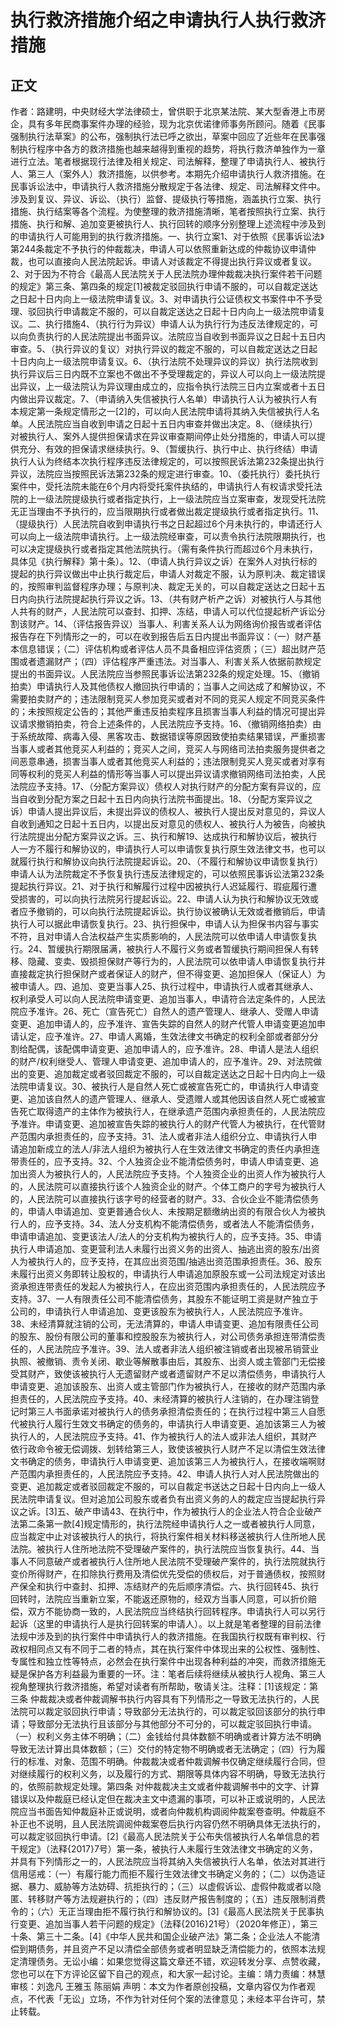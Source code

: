 # 执行救济措施介绍之申请执行人执行救济措施
## 正文
作者：路建明，中央财经大学法律硕士，曾供职于北京某法院、某大型香港上市房企，具有多年民商事案件办理的经验，现为北京优诺律师事务所顾问。随着《民事强制执行法草案》的公布，强制执行法已呼之欲出，草案中回应了近些年在民事强制执行程序中各方的救济措施也越来越得到重视的趋势，将执行救济单独作为一章进行立法。笔者根据现行法律及相关规定、司法解释，整理了申请执行人、被执行人、第三人（案外人）救济措施，以供参考。本期先介绍申请执行人救济措施。在民事诉讼法中，申请执行人救济措施分散规定于各法律、规定、司法解释文件中。涉及到复议、异议、诉讼、（执行）监督、提级执行等措施，涵盖执行立案、执行措施、执行结案等各个流程。为使整理的救济措施清晰，笔者按照执行立案、执行措施、执行和解、追加变更被执行人、执行回转的顺序分别整理上述流程中涉及到的申请执行人可能用到的执行救济措施。一、执行立案1、对于依照《民事诉讼法》第244条裁定不予执行的仲裁裁决，申请人可以依照重新达成的仲裁协议申请仲裁，也可以直接向人民法院起诉。申请人对该裁定不得提出执行异议或者复议。2、对于因为不符合《最高人民法院关于人民法院办理仲裁裁决执行案件若干问题的规定》第三条、第四条的规定[1]被裁定驳回执行申请不服的，可以自裁定送达之日起十日内向上一级法院申请复议。3、对申请执行公证债权文书案件中不予受理、驳回执行申请裁定不服的，可以自裁定送达之日起十日内向上一级法院申请复议。二、执行措施4、（执行行为异议）申请人认为执行行为违反法律规定的，可以向负责执行的人民法院提出书面异议。法院应当自收到书面异议之日起十五日内审查。5、（执行异议的复议）对执行异议的裁定不服的，可以自裁定送达之日起十日内向上一级法院申请复议。6、（执行法院不处理异议的异议）执行法院收到执行异议后三日内既不立案也不做出不予受理裁定的，异议人可以向上一级法院提出异议，上一级法院认为异议理由成立的，应指令执行法院三日内立案或者十五日内做出异议裁定。7、（申请纳入失信被执行人名单）申请执行人认为被执行人有本规定第一条规定情形之一[2]的，可以向人民法院申请将其纳入失信被执行人名单。人民法院应当自收到申请之日起十五日内审查并做出决定。8、（继续执行）对被执行人、案外人提供担保请求在异议审查期间停止处分措施的，申请人可以提供充分、有效的担保请求继续执行。9、（暂缓执行、执行中止、执行终结）申请执行人认为终结本次执行程序违反法律规定的，可以按照民诉法第232条提出执行异议，法院应当按照民诉法第232条的规定进行审查。10、（委托执行）委托执行案件中，受托法院未能在6个月内将受托案件执结的，申请执行人有权请求受托法院的上一级法院提级执行或者指定执行，上一级法院应当立案审查，发现受托法院无正当理由不予执行的，应当限期执行或者做出裁定提级执行或者指定执行。11、（提级执行）人民法院自收到申请执行书之日起超过6个月未执行的，申请还行人可以向上一级法院申请执行。上一级法院经审查，可以责令执行法院限期执行，也可以决定提级执行或者指定其他法院执行。（需有条件执行而超过6个月未执行，具体见《执行解释》第十条）。12、（申请人执行异议之诉）在案外人对执行标的提起的执行异议做出中止执行裁定后，申请人对裁定不服，认为原判决、裁定错误的，按照审判监督程序办理；与原判决、裁定无关的，可以自裁定送达之日起十五日内向执行法院提起执行异议之诉。13、（共有财产析产之诉）对被执行人与其他人共有的财产，人民法院可以查封、扣押、冻结，申请人可以代位提起析产诉讼分割该财产。14、（评估报告异议）当事人、利害关系人认为网络询价报告或者评估报告存在下列情形之一的，可以在收到报告后五日内提出书面异议：（一）财产基本信息错误；（二）评估机构或者评估人员不具备相应评估资质；（三）超出财产范围或者遗漏财产；（四）评估程序严重违法。对当事人、利害关系人依据前款规定提出的书面异议。人民法院应当参照民事诉讼法第232条的规定处理。15、（撤销拍卖）申请执行人及其他债权人撤回执行申请的；当事人之间达成了和解协议，不需要拍卖财产的；违法限制竞买人参加竞买或者对不同的竞买人规定不同竞买条件的；未按照规定公告的；其他严重违反拍卖程序且损害当事人利益的情况可提出异议请求撤销拍卖，符合上述条件的，人民法院应予支持。16、（撤销网络拍卖）由于系统故障、病毒入侵、黑客攻击、数据错误等原因致使拍卖结果错误，严重损害当事人或者其他竞买人利益的；竞买人之间，竞买人与网络司法拍卖服务提供者之间恶意串通，损害当事人或者其他竞买人利益的；违法限制竞买人竞买或者对享有同等权利的竞买人利益的情形等当事人可以提出异议请求撤销网络司法拍卖，人民法院应予支持。17、（分配方案异议）债权人对执行财产的分配方案有异议的，应当自收到分配方案之日起十五日内向执行法院书面提出。18、（分配方案异议之诉）申请人提出异议后，未提出异议的债权人、被执行人提出反对意见的，异议人自收到通知之日起十五日内，以提出反对意见的债权人、被执行人为被告，向被执行法院提出分配方案异议之诉。三、执行和解19、达成执行和解协议后，被执行人一方不履行和解协议的，申请执行人可以申请恢复执行原生效法律文书，也可以就履行执行和解协议向执行法院提起诉讼。20、（不履行和解协议申请恢复执行）申请人认为法院裁定不予恢复执行违反法律规定的，可以依照民事诉讼法第232条提起执行异议。21、对于执行和解履行过程中因被执行人迟延履行、瑕疵履行遭受损害的，可以向执行法院另行提起诉讼。22、申请人认为执行和解协议无效或者应予撤销的，可以向执行法院提起诉讼。执行协议被确认无效或者撤销后，申请执行人可以据此申请恢复执行。23、执行担保中，申请人认为担保书内容与事实不符，且对申请人合法权益产生实质影响的，人民法院可以依申请人申请恢复执行。24、暂缓执行期限届满，被执行人不履行义务或者暂缓执行期间担保人有转移、隐藏、变卖、毁损担保财产等行为的，人民法院可以依申请人申请恢复执行并直接裁定执行担保财产或者保证人的财产，但不得变更、追加担保人（保证人）为被申请人。四、追加、变更当事人25、执行过程中，申请执行人或者其继承人、权利承受人可以向人民法院申请变更、追加当事人，申请符合法定条件的，人民法院应予准许。26、死亡（宣告死亡）自然人的遗产管理人、继承人、受赠人申请变更、追加申请人的，应予准许、宣告失踪的自然人的财产代管人申请变更追加申请认定，应予准许。27、申请人离婚，生效法律文书确定的权利全部或者部分分割给配偶，该配偶申请变更、追加申请人的，应予准许。28、申请人是法人组织的财产/权利继受人、管理人申请变更、追加申请人的，应予准许。29、对法院做出的变更、追加裁定或者驳回裁定不服的，可以自裁定送达之日起十日内向上一级法院申请复议。30、被执行人是自然人死亡或被宣告死亡的，申请执行人申请变更、追加该自然人的遗产管理人、继承人、受遗赠人或其他因该自然人死亡或被宣告死亡取得遗产的主体作为被执行人，在继承遗产范围内承担责任的，人民法院应予准许。申请变更、追加被宣告失踪的被执行人的财产代管人为被执行，在代管财产范围内承担责任的，应予支持。31、法人或者非法人组织分立、申请执行人申请追加新成立的法人/非法人组织为被执行人在生效法律文书确定的责任内承担连带责任的，应予支持。32、个人独资企业不能清偿债务时，申请人申请变更、追加出资人为被执行人的，人民法院应予支持。个人独资企业的出资人作为被执行人的，人民法院可以直接执行该个人独资企业的财产。个体工商户的字号为被执行人的，人民法院可以直接执行该字号的经营者的财产。33、合伙企业不能清偿债务的，申请人申请追加、变更普通合伙人、未按期足额缴纳出资的有限合伙人为被执行人的，应予支持。34、法人分支机构不能清偿债务，或者法人不能清偿债务，申请申请追加、变更该法人/法人的分支机构为被执行人的，应予支持。35、申请执行人申请追加、变更营利法人未履行出资义务的出资人、抽逃出资的股东/出资人为被执行人的，应予支持，在其应出资范围/抽逃出资范围承担责任。36、股东未履行出资义务即转让股权的，申请执行人申请追加原股东或一公司法规定对该出资承担连带责任的发起人为被执行人，在应出资范围内承担责任的，人民法院应予支持。37、一人有限责任公司不能清偿债务，其股东不能证明工资是财产独立于公司的，申请执行人申请追加、变更该股东为被执行人，人民法院应予准许。38、未经清算就注销的公司，无法清算的，申请人申请变更、追加有限责任公司的股东、股份有限公司的董事和控股股东为被执行人，对公司债务承担连带清偿责任的，人民法院应予准许。39、法人或者非法人组织被注销或者出现被吊销营业执照、被撤销、责令关闭、歇业等解散事由后，其股东、出资人或主管部门无偿接受其财产，致使该被执行人无遗留财产或者遗留财产不足以清偿债务，申请执行人申请变更、追加该股东、出资人或主管部门作为被执行人，在接收的财产范围内承担责任的，人民法院应予支持。40、未经清算的被执行人注销的，在办理注销登记时第三人书面承诺对被执行人的债务承担清偿责任的；在执行过程中第三人自愿代被执行人履行生效文书确定的债务的，申请执行人申请变更、追加该第三人为被执行人的，人民法院应予支持。41、作为被执行人的法人或非法人组织，其财产依行政命令被无偿调拨、划转给第三人，致使该被执行人财产不足以清偿生效法律文书确定的债务，申请执行人申请变更、追加该第三人为被执行人，在接收端啊财产范围内承担责任的，人民法院应予支持。42、申请人执行人对人民法院做出的变更、追加裁定或者驳回裁定不服的，可以自裁定书送达之日起十日内向上一级人民法院申请复议。但对追加公司股东或者负有出资义务的人的裁定应当提起执行异议之诉。[3]五、破产申请43、在执行中，作为被执行人的企业法人符合企业破产法第二条第一款[4]规定情形的，执行法院经申请执行人之一或者被执行人同意，应当裁定中止对该被执行人的执行，将执行案件相关材料移送被执行人住所地人民法院。被执行人住所地法院不受理破产案件的，执行法院应当恢复执行。44、当事人不同意破产或者被执行人住所地人民法院不受理破产案件的，执行法院就执行变价所得财产，在扣除执行费用及清偿优先受偿的债权后，对于普通债权，按照财产保全和执行中查封、扣押、冻结财产的先后顺序清偿。六、执行回转45、执行回转时，法院应当重新立案，不能返还原物的，经双方当事人同意，可以折价赔偿，双方不能协商一致的，人民法院应当终结执行回转程序。申请执行人可以另行起诉（这里的申请执行人是执行回转案的申请人）。以上就是笔者整理的目前法律法规中涉及到的执行案件中申请执行人的救济措施。在我国执行权既有审判权、行政权相同点又有不同于二者的特点，其在执行案件中体现出来的公权性、强制性、专属性和独立性等特点，必然会在执行案件中出现各种利益的冲突，而救济措施无疑是保护各方利益最为重要的一环。注：笔者后续将继续从被执行人视角、第三人视角整理执行救济措施，希望对读者有所帮助，敬请关注。注释：[1]该规定：第三条   仲裁裁决或者仲裁调解书执行内容具有下列情形之一导致无法执行的，人民法院可以裁定驳回执行申请；导致部分无法执行的，可以裁定驳回该部分的执行申请；导致部分无法执行且该部分与其他部分不可分的，可以裁定驳回执行申请。（一）权利义务主体不明确；（二）金钱给付具体数额不明确或者计算方法不明确导致无法计算出具体数额；（三）交付的特定物不明确或者无法确定；（四）行为履行的标准、对象、范围不明确。仲裁裁决或者仲裁调解书仅确定继续履行合同，但对继续履行的权利义务，以及履行的方式、期限等具体内容不明确，导致无法执行的，依照前款规定处理。第四条    对仲裁裁决主文或者仲裁调解书中的文字、计算错误以及仲裁庭已经认定但在裁决主文中遗漏的事项，可以补正或说明的，人民法院应当书面告知仲裁庭补正或说明，或者向仲裁机构调阅仲裁案卷查明。仲裁庭不补正也不说明，且人民法院调阅仲裁案卷后执行内容仍然不明确具体无法执行的，可以裁定驳回执行申请。[2]《最高人民法院关于公布失信被执行人名单信息的若干规定》（法释{2017}7号）第一条，被执行人未履行生效法律文书确定的义务，并具有下列情形之一的，人民法院应当将其纳入失信被执行人名单，依法对其进行信用惩戒：（一）有履行能力而拒不履行生效法律文书确定义务的；（二）以伪造证据、暴力、威胁等方法妨碍、抗拒执行的；（三）以虚假诉讼、虚假仲裁或者以隐匿、转移财产等方法规避执行的；（四）违反财产报告制度的；（五）违反限制消费令的；（六）无正当理由拒不履行执行和解协议的。[3]《最高人民法院关于民事执行变更、追加当事人若干问题的规定》（法释{2016}21号）（2020年修正），第三十条、第三十二条。[4]《中华人民共和国企业破产法》第二条；企业法人不能清偿到期债务，并且资产不足以清偿全部债务或者明显缺乏清偿能力的，依照本法规定清理债务。无讼小编：如果您觉得这篇文章还不错，欢迎转发分享、点赞收藏，您也可以在下方评论区留下自己的观点，和大家一起讨论。主编：靖力责编：林慧审核：刘逸凡 王雅玉 陈丽娟 声明：本文为作者原创投稿，文章内容仅为作者观点，不代表「无讼」立场，不作为针对任何个案的法律意见；未经本平台许可，禁止转载。